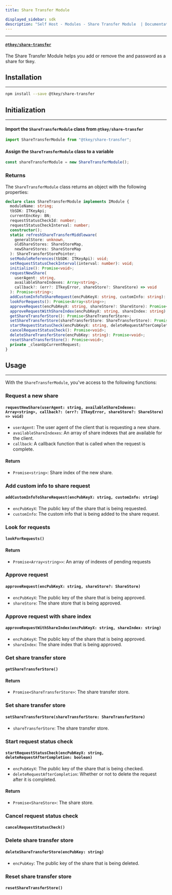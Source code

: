 ```yaml
---
title: Share Transfer Module

displayed_sidebar: sdk
description: "Self Host - Modules - Share Transfer Module  | Documentation - Web3Auth"
---
```


---

#### [`@tkey/share-transfer`](https://npmjs.com/package/@tkey/share-transfer)

The Share Transfer Module helps you add or remove the and password as a share for tkey.

## Installation

---

```bash npm2yarn
npm install --save @tkey/share-transfer
```

## Initialization

---

#### Import the `ShareTransferModule` class from `@tkey/share-transfer`

```javascript
import ShareTransferModule from "@tkey/share-transfer";
```

#### Assign the `ShareTransferModule` class to a variable

```javascript
const shareTransferModule = new ShareTransferModule();
```

### Returns

The `ShareTransferModule` class returns an object with the following properties:

```ts
declare class ShareTransferModule implements IModule {
  moduleName: string;
  tbSDK: ITKeyApi;
  currentEncKey: BN;
  requestStatusCheckId: number;
  requestStatusCheckInterval: number;
  constructor();
  static refreshShareTransferMiddleware(
    generalStore: unknown,
    oldShareStores: ShareStoreMap,
    newShareStores: ShareStoreMap
  ): ShareTransferStorePointer;
  setModuleReferences(tbSDK: ITKeyApi): void;
  setRequestStatusCheckInterval(interval: number): void;
  initialize(): Promise<void>;
  requestNewShare(
    userAgent: string,
    availableShareIndexes: Array<string>,
    callback?: (err?: ITkeyError, shareStore?: ShareStore) => void
  ): Promise<string>;
  addCustomInfoToShareRequest(encPubKeyX: string, customInfo: string): Promise<void>;
  lookForRequests(): Promise<Array<string>>;
  approveRequest(encPubKeyX: string, shareStore?: ShareStore): Promise<void>;
  approveRequestWithShareIndex(encPubKeyX: string, shareIndex: string): Promise<void>;
  getShareTransferStore(): Promise<ShareTransferStore>;
  setShareTransferStore(shareTransferStore: ShareTransferStore): Promise<void>;
  startRequestStatusCheck(encPubKeyX: string, deleteRequestAfterCompletion: boolean): Promise<ShareStore>;
  cancelRequestStatusCheck(): Promise<void>;
  deleteShareTransferStore(encPubKey: string): Promise<void>;
  resetShareTransferStore(): Promise<void>;
  private _cleanUpCurrentRequest;
}
```

## Usage

---

With the `ShareTransferModule`, you've access to the following functions:

### Request a new share

#### `requestNewShare(userAgent: string, availableShareIndexes: Array<string>, callback?: (err?: ITkeyError, shareStore?: ShareStore) => void)`

- `userAgent`: The user agent of the client that is requesting a new share.
- `availableShareIndexes`: An array of share indexes that are available for the client.
- `callback`: A callback function that is called when the request is complete.

#### Return

- `Promise<string>`: Share index of the new share.

### Add custom info to share request

#### `addCustomInfoToShareRequest(encPubKeyX: string, customInfo: string)`

- `encPubKeyX`: The public key of the share that is being requested.
- `customInfo`: The custom info that is being added to the share request.

### Look for requests

#### `lookForRequests()`

#### Return

- `Promise<Array<string>>`: An array of indexes of pending requests

### Approve request

#### `approveRequest(encPubKeyX: string, shareStore?: ShareStore)`

- `encPubKeyX`: The public key of the share that is being approved.
- `shareStore`: The share store that is being approved.

### Approve request with share index

#### `approveRequestWithShareIndex(encPubKeyX: string, shareIndex: string)`

- `encPubKeyX`: The public key of the share that is being approved.
- `shareIndex`: The share index that is being approved.

### Get share transfer store

#### `getShareTransferStore()`

#### Return

- `Promise<ShareTransferStore>`: The share transfer store.

### Set share transfer store

#### `setShareTransferStore(shareTransferStore: ShareTransferStore)`

- `shareTransferStore`: The share transfer store.

### Start request status check

#### `startRequestStatusCheck(encPubKeyX: string, deleteRequestAfterCompletion: boolean)`

- `encPubKeyX`: The public key of the share that is being checked.
- `deleteRequestAfterCompletion`: Whether or not to delete the request after it is completed.

#### Return

- `Promise<ShareStore>`: The share store.

### Cancel request status check

#### `cancelRequestStatusCheck()`

### Delete share transfer store

#### `deleteShareTransferStore(encPubKey: string)`

- `encPubKey`: The public key of the share that is being deleted.

### Reset share transfer store

#### `resetShareTransferStore()`
